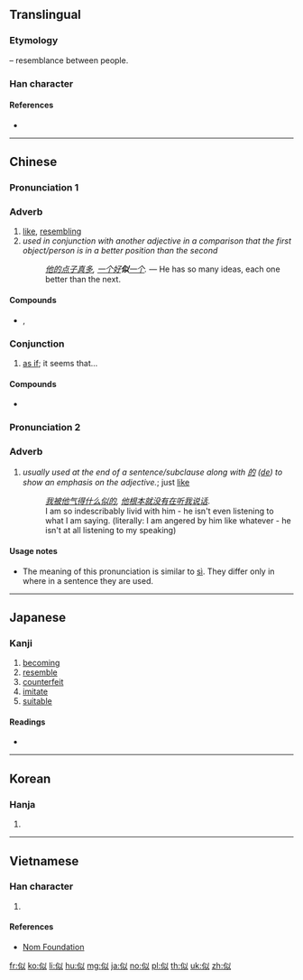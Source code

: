 ==Translingual==
{{stroke order|strokes=7}}

===Etymology===
{{Han compound|人|alt1=亻|t1=person|以|ls=psc|c1=s|c2=p}} – resemblance between people.

===Han character===
{{Han char|rn=9|rad=人|as=05|sn=7|four=28200|canj=OVIO|ids=⿰亻以}}

====References====
* {{Han ref|kx=0097.100|dkj=00485|dj=0205.160|hdz=10127.020|uh=4F3C|ud=20284|bh=A6FC|bd=42748}}

----

==Chinese==
{{zh-forms}}

===Pronunciation 1===
{{zh-pron
|m=sì
|c=ci5
|mc=y
|oc=y
|ma=
|cat=adv
}}

===Adverb===
{{zh-adv}}

# [[like]], [[resembling]]
# ''used in conjunction with another adjective in a comparison that the first object/person is in a better position than the second''
#: ''[[他]][[的]][[点子]][[真]][[多]], [[一个]][[好]]'''似'''[[一个]].'' &mdash; He has so many ideas, each one better than the next.

====Compounds====
* {{sense|like}} {{zh-l|類似}}, {{zh-l|相似}}

===Conjunction===
{{zh-con}}

# [[as if]]; it seems that...

====Compounds====
* {{sense|as if}} {{zh-l|似乎}}

===Pronunciation 2===
{{zh-pron
|m=shì
|c=
|ma=
|cat=conj
}}

===Adverb===
{{zh-adj}}

# ''usually used at the end of a sentence/subclause along with [[的]] ([[de]]) to show an emphasis on the adjective.''; just [[like]]
#: ''[[我]][[被]][[他]][[气]][[得]][[什么]][[似]][[的]], [[他]][[根本]][[就]][[没有]][[在]][[听]][[我]][[说话]]''.
#: I am so indescribably livid with him - he isn't even listening to what I am saying. (literally: I am angered by him like whatever - he isn't at all listening to my speaking)

====Usage notes====
* The meaning of this pronunciation is similar to [[sì]]. They differ only in where in a sentence they are used.

----

==Japanese==

===Kanji===
{{ja-kanji|grade=5|rs=人05}}

# [[becoming]]
# [[resemble]]
# [[counterfeit]]
# [[imitate]]
# [[suitable]]

====Readings====
* {{ja-readings|goon=[[じ]] (ji)|kanon=[[し]] (shi) {{non-joyo-reading}}|kun=[[にる]] (niru)}}

----

==Korean==

===Hanja===
{{ko-hanja|hangeul=사|rv=sa|mr=sa}}

# {{defn|lang=ko|sort=人05}}

----

==Vietnamese==

===Han character===
{{vi-hantu|[[tự]], [[tợ]], [[tựa]], [[từa]]|rs=人05}}

# {{defn|lang=vi|sort=人05}}

====References====
* [http://nomfoundation.org/common/nom_details.php?codepoint=4f3c Nom Foundation]

[[fr:似]]
[[ko:似]]
[[li:似]]
[[hu:似]]
[[mg:似]]
[[ja:似]]
[[no:似]]
[[pl:似]]
[[th:似]]
[[uk:似]]
[[zh:似]]